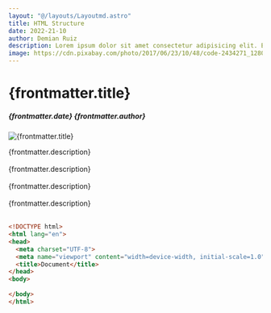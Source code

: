 ```yaml
---
layout: "@/layouts/Layoutmd.astro"
title: HTML Structure
date: 2022-21-10
author: Demian Ruiz
description: Lorem ipsum dolor sit amet consectetur adipisicing elit. Esse doloremque mollitia sequi fuga distinctio nam tempore nesciunt accusamus voluptas sunt deserunt, sint culpa cupiditate assumenda ipsa eius neque velit ex.
image: https://cdn.pixabay.com/photo/2017/06/23/10/48/code-2434271_1280.jpg
---
```


# {frontmatter.title} 
##### {frontmatter.date} {frontmatter.author}

<Image src={frontmatter.image} alt={frontmatter.title} />

{frontmatter.description} <br /> <br />
{frontmatter.description} <br /> <br />
{frontmatter.description} <br /> <br />
{frontmatter.description} <br /> <br />

```html
<!DOCTYPE html>
<html lang="en">
<head>
  <meta charset="UTF-8">
  <meta name="viewport" content="width=device-width, initial-scale=1.0">
  <title>Document</title>
</head>
<body>
  
</body>
</html>
```